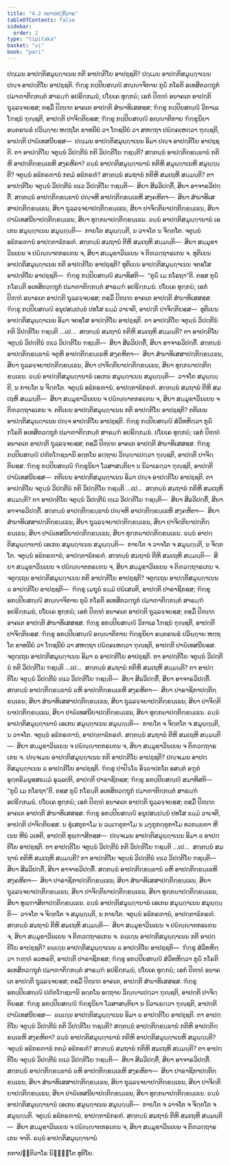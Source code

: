 ```yaml
---
title: "4.2 ກຕາປຕ຺ຕິວາຣ"
tableOfContents: false
sidebar:
  order: 2
type: "tipitaka"
basket: "vi"
book: "pari"
---
```



<DynamicBreadcrumb />

<Division number="277" book="pari">

<Paragraph number="1189" book="pari">
ປຐເມນ ອາປຕ຺ຕິສມຸຏ຺ຐາເນນ ກຕິ ອາປຕ຺ຕິໂຍ ອາປຊ຺ຊຕິ? ປຐເມນ ອາປຕ຺ຕິສມຸຏ຺ຐາເນນ ປຎ຺ຈ ອາປຕ຺ຕິໂຍ ອາປຊ຺ຊຕິ. ຠິກ຺ຂຸ ກປ຺ປິຍສຎ຺ຎີ ສຎ຺ຎາຈິກາຍ ກຸຏິໍ ກໂຣຕິ ອເທສິຕວຕ຺ຖຸກໍ ປມາຓາຕິກ຺ກນ຺ຕໍ ສາຣມ຺ຠໍ ອປຣິກ຺ກມນໍ, ປໂຍເຄ ທຸກ຺ກຏໍ; ເອກໍ ປິຓ຺ຑໍ ອນາຄເຕ ອາປຕ຺ຕິ ຖຸລ຺ລຈ຺ຈຍສ຺ສ; ຕສ຺ມິໍ ປິຓ຺ເຑ ອາຄເຕ ອາປຕ຺ຕິ ສໍຆາທິເສສສ຺ສ; ຠິກ຺ຂຸ ກປ຺ປິຍສຎ຺ຎີ ວິກາເລ ໂຠຊນໍ ຠຸຎ຺ຊຕິ, ອາປຕ຺ຕິ ປາຈິຕ຺ຕິຍສ຺ສ; ຠິກ຺ຂຸ ກປ຺ປິຍສຎ຺ຎີ ອຎ຺ຎາຕິກາຍ ຠິກ຺ຂຸນິຍາ ອນ຺ຕຣຆຣໍ ປວິຏ຺ຐາຍ ຫຕ຺ຖໂຕ ຂາທນີຍໍ ວາ ໂຠຊນີຍໍ ວາ ສຫຕ຺ຖາ ປຏິຄ຺ຄເຫຕ຺ວາ ຠຸຎ຺ຊຕິ, ອາປຕ຺ຕິ ປາຏິເທສນີຍສ຺ສ—  ປຐເມນ ອາປຕ຺ຕິສມຸຏ຺ຐາເນນ ອິມາ ປຎ຺ຈ ອາປຕ຺ຕິໂຍ ອາປຊ຺ຊຕິ.
</Paragraph>

<Paragraph number="1190" book="pari">
ຕາ ອາປຕ຺ຕິໂຍ ຈຕຸນ຺ນໍ ວິປຕ຺ຕີນໍ ກຕິ ວິປຕ຺ຕິໂຍ ຠຊນ຺ຕິ? ສຕ຺ຕນ຺ນໍ ອາປຕ຺ຕິກ຺ຂນ຺ຘານໍ ກຕິຫິ ອາປຕ຺ຕິກ຺ຂນ຺ເຘຫິ ສງ຺ຄຫິຕາ? ຉນ຺ນໍ ອາປຕ຺ຕິສມຸຏ຺ຐານານໍ ກຕິຫິ ສມຸຏ຺ຐາເນຫິ ສມຸຏ຺ຐນ຺ຕິ? ຈຕຸນ຺ນໍ ອຘິກຣຓານໍ ກຕມໍ ອຘິກຣຓໍ? ສຕ຺ຕນ຺ນໍ ສມຖານໍ ກຕິຫິ ສມເຖຫິ ສມ຺ມນ຺ຕິ? ຕາ ອາປຕ຺ຕິໂຍ ຈຕຸນ຺ນໍ ວິປຕ຺ຕີນໍ ທ຺ເວ ວິປຕ຺ຕິໂຍ ຠຊນ຺ຕິ—  ສິຍາ ສີລວິປຕ຺ຕິໍ, ສິຍາ ອາຈາຣວິປຕ຺ຕິໍ. ສຕ຺ຕນ຺ນໍ ອາປຕ຺ຕິກ຺ຂນ຺ຘານໍ ປຎ຺ຈຫິ ອາປຕ຺ຕິກ຺ຂນ຺ເຘຫິ ສງ຺ຄຫິຕາ—  ສິຍາ ສໍຆາທິເສສາປຕ຺ຕິກ຺ຂນ຺ເຘນ, ສິຍາ ຖຸລ຺ລຈ຺ຈຍາປຕ຺ຕິກ຺ຂນ຺ເຘນ, ສິຍາ ປາຈິຕ຺ຕິຍາປຕ຺ຕິກ຺ຂນ຺ເຘນ, ສິຍາ ປາຏິເທສນີຍາປຕ຺ຕິກ຺ຂນ຺ເຘນ, ສິຍາ ທຸກ຺ກຏາປຕ຺ຕິກ຺ຂນ຺ເຘນ. ຉນ຺ນໍ ອາປຕ຺ຕິສມຸຏ຺ຐານານໍ ເອເກນ ສມຸຏ຺ຐາເນນ ສມຸຏ຺ຐນ຺ຕິ—  ກາຍໂຕ ສມຸຏ຺ຐນ຺ຕິ, ນ ວາຈໂຕ ນ ຈິຕ຺ຕໂຕ. ຈຕຸນ຺ນໍ ອຘິກຣຓານໍ ອາປຕ຺ຕາຘິກຣຓໍ. ສຕ຺ຕນ຺ນໍ ສມຖານໍ ຕີຫິ ສມເຖຫິ ສມ຺ມນ຺ຕິ—  ສິຍາ ສມ຺ມຸຂາວິນເຍນ ຈ ປຏິຎ຺ຎາຕກຣເຓນ ຈ, ສິຍາ ສມ຺ມຸຂາວິນເຍນ ຈ ຕິຓວຕ຺ຖາຣເກນ ຈ.
</Paragraph>

</Division>
<Division number="278" book="pari">

<Paragraph number="1191" book="pari">
ທຸຕິເຍນ ອາປຕ຺ຕິສມຸຏ຺ຐາເນນ ກຕິ ອາປຕ຺ຕິໂຍ ອາປຊ຺ຊຕິ? ທຸຕິເຍນ ອາປຕ຺ຕິສມຸຏ຺ຐາເນນ ຈຕສ຺ໂສ ອາປຕ຺ຕິໂຍ ອາປຊ຺ຊຕິ—  ຠິກ຺ຂຸ ກປ຺ປິຍສຎ຺ຎີ ສມາທິສຕິ—  “ກຸຏິໍ ເມ ກໂຣຖາ”ຕິ. ຕສ຺ສ ກຸຏິໍ ກໂຣນ຺ຕິ ອເທສິຕວຕ຺ຖຸກໍ ປມາຓາຕິກ຺ກນ຺ຕໍ ສາຣມ຺ຠໍ ອປຣິກ຺ກມນໍ. ປໂຍເຄ ທຸກ຺ກຏໍ; ເອກໍ ປິຓ຺ຑໍ ອນາຄເຕ ອາປຕ຺ຕິ ຖຸລ຺ລຈ຺ຈຍສ຺ສ; ຕສ຺ມິໍ ປິຓ຺ເຑ ອາຄເຕ ອາປຕ຺ຕິ ສໍຆາທິເສສສ຺ສ. ຠິກ຺ຂຸ ກປ຺ປິຍສຎ຺ຎີ ອນຸປສມ຺ປນ຺ນໍ ປທໂສ ຘມ຺ມໍ ວາເຈຕິ, ອາປຕ຺ຕິ ປາຈິຕ຺ຕິຍສ຺ສ—  ທຸຕິເຍນ ອາປຕ຺ຕິສມຸຏ຺ຐາເນນ ອິມາ ຈຕສ຺ໂສ ອາປຕ຺ຕິໂຍ ອາປຊ຺ຊຕິ.
</Paragraph>

<Paragraph number="1192" book="pari">
ຕາ ອາປຕ຺ຕິໂຍ ຈຕຸນ຺ນໍ ວິປຕ຺ຕີນໍ ກຕິ ວິປຕ຺ຕິໂຍ ຠຊນ຺ຕິ …ເປ…  ສຕ຺ຕນ຺ນໍ ສມຖານໍ ກຕິຫິ ສມເຖຫິ ສມ຺ມນ຺ຕິ? ຕາ ອາປຕ຺ຕິໂຍ ຈຕຸນ຺ນໍ ວິປຕ຺ຕີນໍ ທ຺ເວ ວິປຕ຺ຕິໂຍ ຠຊນ຺ຕິ—  ສິຍາ ສີລວິປຕ຺ຕິໍ, ສິຍາ ອາຈາຣວິປຕ຺ຕິໍ. ສຕ຺ຕນ຺ນໍ ອາປຕ຺ຕິກ຺ຂນ຺ຘານໍ ຈຕູຫິ ອາປຕ຺ຕິກ຺ຂນ຺ເຘຫິ ສງ຺ຄຫິຕາ—  ສິຍາ ສໍຆາທິເສສາປຕ຺ຕິກ຺ຂນ຺ເຘນ, ສິຍາ ຖຸລ຺ລຈ຺ຈຍາປຕ຺ຕິກ຺ຂນ຺ເຘນ, ສິຍາ ປາຈິຕ຺ຕິຍາປຕ຺ຕິກ຺ຂນ຺ເຘນ, ສິຍາ ທຸກ຺ກຏາປຕ຺ຕິກ຺ຂນ຺ເຘນ. ຉນ຺ນໍ ອາປຕ຺ຕິສມຸຏ຺ຐານານໍ ເອເກນ ສມຸຏ຺ຐາເນນ ສມຸຏ຺ຐນ຺ຕິ—  ວາຈໂຕ ສມຸຏ຺ຐນ຺ຕິ, ນ ກາຍໂຕ ນ ຈິຕ຺ຕໂຕ. ຈຕຸນ຺ນໍ ອຘິກຣຓານໍ, ອາປຕ຺ຕາຘິກຣຓໍ. ສຕ຺ຕນ຺ນໍ ສມຖານໍ ຕີຫິ ສມເຖຫິ ສມ຺ມນ຺ຕິ—  ສິຍາ ສມ຺ມຸຂາວິນເຍນ ຈ ປຏິຎ຺ຎາຕກຣເຓນ ຈ, ສິຍາ ສມ຺ມຸຂາວິນເຍນ ຈ ຕິຓວຕ຺ຖາຣເກນ ຈ.
</Paragraph>

</Division>
<Division number="279" book="pari">

<Paragraph number="1193" book="pari">
ຕຕິເຍນ ອາປຕ຺ຕິສມຸຏ຺ຐາເນນ ກຕິ ອາປຕ຺ຕິໂຍ ອາປຊ຺ຊຕິ? ຕຕິເຍນ ອາປຕ຺ຕິສມຸຏ຺ຐາເນນ ປຎ຺ຈ ອາປຕ຺ຕິໂຍ ອາປຊ຺ຊຕິ. ຠິກ຺ຂຸ ກປ຺ປິຍສຎ຺ຎີ ສໍວິທຫິຕ຺ວາ ກຸຏິໍ ກໂຣຕິ ອເທສິຕວຕ຺ຖຸກໍ ປມາຓາຕິກ຺ກນ຺ຕໍ ສາຣມ຺ຠໍ ອປຣິກ຺ກມນໍ. ປໂຍເຄ ທຸກ຺ກຏໍ; ເອກໍ ປິຓ຺ຑໍ ອນາຄເຕ ອາປຕ຺ຕິ ຖຸລ຺ລຈ຺ຈຍສ຺ສ; ຕສ຺ມິໍ ປິຓ຺ເຑ ອາຄເຕ ອາປຕ຺ຕິ ສໍຆາທິເສສສ຺ສ. ຠິກ຺ຂຸ ກປ຺ປິຍສຎ຺ຎີ ປຓີຕໂຠຊນານິ ອຕ຺ຕໂນ ອຕ຺ຖາຍ ວິຎ຺ຎາເປຕ຺ວາ ຠຸຎ຺ຊຕິ, ອາປຕ຺ຕິ ປາຈິຕ຺ຕິຍສ຺ສ. ຠິກ຺ຂຸ ກປ຺ປິຍສຎ຺ຎີ ຠິກ຺ຂຸນິຍາ ໂວສາສນ຺ຕິຍາ ນ ນິວາເຣຕ຺ວາ ຠຸຎ຺ຊຕິ, ອາປຕ຺ຕິ ປາຏິເທສນີຍສ຺ສ—  ຕຕິເຍນ ອາປຕ຺ຕິສມຸຏ຺ຐາເນນ ອິມາ ປຎ຺ຈ ອາປຕ຺ຕິໂຍ ອາປຊ຺ຊຕິ.
</Paragraph>

<Paragraph number="1194" book="pari">
ຕາ ອາປຕ຺ຕິໂຍ ຈຕຸນ຺ນໍ ວິປຕ຺ຕີນໍ ກຕິ ວິປຕ຺ຕິໂຍ ຠຊນ຺ຕິ …ເປ…  ສຕ຺ຕນ຺ນໍ ສມຖານໍ ກຕິຫິ ສມເຖຫິ ສມ຺ມນ຺ຕິ? ຕາ ອາປຕ຺ຕິໂຍ ຈຕຸນ຺ນໍ ວິປຕ຺ຕີນໍ ທ຺ເວ ວິປຕ຺ຕິໂຍ ຠຊນ຺ຕິ—  ສິຍາ ສີລວິປຕ຺ຕິໍ, ສິຍາ ອາຈາຣວິປຕ຺ຕິໍ. ສຕ຺ຕນ຺ນໍ ອາປຕ຺ຕິກ຺ຂນ຺ຘານໍ ປຎ຺ຈຫິ ອາປຕ຺ຕິກ຺ຂນ຺ເຘຫິ ສງ຺ຄຫິຕາ—  ສິຍາ ສໍຆາທິເສສາປຕ຺ຕິກ຺ຂນ຺ເຘນ, ສິຍາ ຖຸລ຺ລຈ຺ຈຍາປຕ຺ຕິກ຺ຂນ຺ເຘນ, ສິຍາ ປາຈິຕ຺ຕິຍາປຕ຺ຕິກ຺ຂນ຺ເຘນ, ສິຍາ ປາຏິເທສນີຍາປຕ຺ຕິກ຺ຂນ຺ເຘນ, ສິຍາ ທຸກ຺ກຏາປຕ຺ຕິກ຺ຂນ຺ເຘນ. ຉນ຺ນໍ ອາປຕ຺ຕິສມຸຏ຺ຐານານໍ ເອເກນ ສມຸຏ຺ຐາເນນ ສມຸຏ຺ຐນ຺ຕິ—  ກາຍໂຕ ຈ ວາຈໂຕ ຈ ສມຸຏ຺ຐນ຺ຕິ, ນ ຈິຕ຺ຕໂຕ. ຈຕຸນ຺ນໍ ອຘິກຣຓານໍ, ອາປຕ຺ຕາຘິກຣຓໍ. ສຕ຺ຕນ຺ນໍ ສມຖານໍ ຕີຫິ ສມເຖຫິ ສມ຺ມນ຺ຕິ—  ສິຍາ ສມ຺ມຸຂາວິນເຍນ ຈ ປຏິຎ຺ຎາຕກຣເຓນ ຈ, ສິຍາ ສມ຺ມຸຂາວິນເຍນ ຈ ຕິຓວຕ຺ຖາຣເກນ ຈ.
</Paragraph>

</Division>
<Division number="280" book="pari">

<Paragraph number="1195" book="pari">
ຈຕຸຕ຺ເຖນ ອາປຕ຺ຕິສມຸຏ຺ຐາເນນ ກຕິ ອາປຕ຺ຕິໂຍ ອາປຊ຺ຊຕິ? ຈຕຸຕ຺ເຖນ ອາປຕ຺ຕິສມຸຏ຺ຐາເນນ ຉ ອາປຕ຺ຕິໂຍ ອາປຊ຺ຊຕິ—  ຠິກ຺ຂຸ ເມຖຸນໍ ຘມ຺ມໍ ປຏິເສວຕິ, ອາປຕ຺ຕິ ປາຣາຊິກສ຺ສ; ຠິກ຺ຂຸ ອກປ຺ປິຍສຎ຺ຎີ ສຎ຺ຎາຈິກາຍ ກຸຏິໍ ກໂຣຕິ ອເທສິຕວຕ຺ຖຸກໍ ປມາຓາຕິກ຺ກນ຺ຕໍ ສາຣມ຺ຠໍ ອປຣິກ຺ກມນໍ, ປໂຍເຄ ທຸກ຺ກຏໍ; ເອກໍ ປິຓ຺ຑໍ ອນາຄເຕ ອາປຕ຺ຕິ ຖຸລ຺ລຈ຺ຈຍສ຺ສ; ຕສ຺ມິໍ ປິຓ຺ເຑ ອາຄເຕ ອາປຕ຺ຕິ ສໍຆາທິເສສສ຺ສ. ຠິກ຺ຂຸ ອກປ຺ປິຍສຎ຺ຎີ ວິກາເລ ໂຠຊນໍ ຠຸຎ຺ຊຕິ, ອາປຕ຺ຕິ ປາຈິຕ຺ຕິຍສ຺ສ. ຠິກ຺ຂຸ ອກປ຺ປິຍສຎ຺ຎີ ອຎ຺ຎາຕິກາຍ ຠິກ຺ຂຸນິຍາ ອນ຺ຕຣຆຣໍ ປວິຏ຺ຐາຍ ຫຕ຺ຖໂຕ ຂາທນີຍໍ ວາ ໂຠຊນີຍໍ ວາ ສຫຕ຺ຖາ ປຏິຄ຺ຄເຫຕ຺ວາ ຠຸຎ຺ຊຕິ, ອາປຕ຺ຕິ ປາຏິເທສນີຍສ຺ສ. ຈຕຸຕ຺ເຖນ ອາປຕ຺ຕິສມຸຏ຺ຐາເນນ ອິມາ ຉ ອາປຕ຺ຕິໂຍ ອາປຊ຺ຊຕິ.
</Paragraph>

<Paragraph number="1196" book="pari">
ຕາ ອາປຕ຺ຕິໂຍ ຈຕຸນ຺ນໍ ວິປຕ຺ຕີນໍ ກຕິ ວິປຕ຺ຕິໂຍ ຠຊນ຺ຕິ …ເປ…  ສຕ຺ຕນ຺ນໍ ສມຖານໍ ກຕິຫິ ສມເຖຫິ ສມ຺ມນ຺ຕິ? ຕາ ອາປຕ຺ຕິໂຍ ຈຕຸນ຺ນໍ ວິປຕ຺ຕີນໍ ທ຺ເວ ວິປຕ຺ຕິໂຍ ຠຊນ຺ຕິ—  ສິຍາ ສີລວິປຕ຺ຕິໍ, ສິຍາ ອາຈາຣວິປຕ຺ຕິໍ. ສຕ຺ຕນ຺ນໍ ອາປຕ຺ຕິກ຺ຂນ຺ຘານໍ ຉຫິ ອາປຕ຺ຕິກ຺ຂນ຺ເຘຫິ ສງ຺ຄຫິຕາ—  ສິຍາ ປາຣາຊິກາປຕ຺ຕິກ຺ຂນ຺ເຘນ, ສິຍາ ສໍຆາທິເສສາປຕ຺ຕິກ຺ຂນ຺ເຘນ, ສິຍາ ຖຸລ຺ລຈ຺ຈຍາປຕ຺ຕິກ຺ຂນ຺ເຘນ, ສິຍາ ປາຈິຕ຺ຕິຍາປຕ຺ຕິກ຺ຂນ຺ເຘນ, ສິຍາ ປາຏິເທສນີຍາປຕ຺ຕິກ຺ຂນ຺ເຘນ, ສິຍາ ທຸກ຺ກຏາປຕ຺ຕິກ຺ຂນ຺ເຘນ. ຉນ຺ນໍ ອາປຕ຺ຕິສມຸຏ຺ຐານານໍ ເອເກນ ສມຸຏ຺ຐາເນນ ສມຸຏ຺ຐນ຺ຕິ—  ກາຍໂຕ ຈ ຈິຕ຺ຕໂຕ ຈ ສມຸຏ຺ຐນ຺ຕິ, ນ ວາຈໂຕ. ຈຕຸນ຺ນໍ ອຘິກຣຓານໍ, ອາປຕ຺ຕາຘິກຣຓໍ. ສຕ຺ຕນ຺ນໍ ສມຖານໍ ຕີຫິ ສມເຖຫິ ສມ຺ມນ຺ຕິ—  ສິຍາ ສມ຺ມຸຂາວິນເຍນ ຈ ປຏິຎ຺ຎາຕກຣເຓນ ຈ, ສິຍາ ສມ຺ມຸຂາວິນເຍນ ຈ ຕິຓວຕ຺ຖາຣເກນ ຈ.
</Paragraph>

</Division>
<Division number="281" book="pari">

<Paragraph number="1197" book="pari">
ປຎ຺ຈເມນ ອາປຕ຺ຕິສມຸຏ຺ຐາເນນ ກຕິ ອາປຕ຺ຕິໂຍ ອາປຊ຺ຊຕິ? ປຎ຺ຈເມນ ອາປຕ຺ຕິສມຸຏ຺ຐາເນນ ຉ ອາປຕ຺ຕິໂຍ ອາປຊ຺ຊຕິ. ຠິກ຺ຂຸ ປາປິຈ຺ໂຉ ອິຈ຺ຉາປກໂຕ ອສນ຺ຕໍ ອຠູຕໍ ອຸຕ຺ຕຣິມນຸສ຺ສຘມ຺ມໍ ອຸລ຺ລປຕິ, ອາປຕ຺ຕິ ປາຣາຊິກສ຺ສ; ຠິກ຺ຂຸ ອກປ຺ປິຍສຎ຺ຎີ ສມາທິສຕິ—  “ກຸຏິໍ ເມ ກໂຣຖາ”ຕິ. ຕສ຺ສ ກຸຏິໍ ກໂຣນ຺ຕິ ອເທສິຕວຕ຺ຖຸກໍ ປມາຓາຕິກ຺ກນ຺ຕໍ ສາຣມ຺ຠໍ ອປຣິກ຺ກມນໍ. ປໂຍເຄ ທຸກ຺ກຏໍ; ເອກໍ ປິຓ຺ຑໍ ອນາຄເຕ ອາປຕ຺ຕິ ຖຸລ຺ລຈ຺ຈຍສ຺ສ; ຕສ຺ມິໍ ປິຓ຺ເຑ ອາຄເຕ ອາປຕ຺ຕິ ສໍຆາທິເສສສ຺ສ. ຠິກ຺ຂຸ ອກປ຺ປິຍສຎ຺ຎີ ອນຸປສມ຺ປນ຺ນໍ ປທໂສ ຘມ຺ມໍ ວາເຈຕິ, ອາປຕ຺ຕິ ປາຈິຕ຺ຕິຍສ຺ສ. ນ ຂຸໍເສຕຸກາໂມ ນ ວມ຺ເຠຕຸກາໂມ ນ ມງ຺ກຸກຕ຺ຕຸກາໂມ ທວກມ຺ຍຕາ ຫີເນນ ຫີນໍ ວເທຕິ, ອາປຕ຺ຕິ ທຸພ຺ຠາສິຕສ຺ສ—  ປຎ຺ຈເມນ ອາປຕ຺ຕິສມຸຏ຺ຐາເນນ ອິມາ ຉ ອາປຕ຺ຕິໂຍ ອາປຊ຺ຊຕິ.
</Paragraph>

<Paragraph number="1198" book="pari">
ຕາ ອາປຕ຺ຕິໂຍ ຈຕຸນ຺ນໍ ວິປຕ຺ຕີນໍ ກຕິ ວິປຕ຺ຕິໂຍ ຠຊນ຺ຕິ …ເປ…  ສຕ຺ຕນ຺ນໍ ສມຖານໍ ກຕິຫິ ສມເຖຫິ ສມ຺ມນ຺ຕິ? ຕາ ອາປຕ຺ຕິໂຍ ຈຕຸນ຺ນໍ ວິປຕ຺ຕີນໍ ທ຺ເວ ວິປຕ຺ຕິໂຍ ຠຊນ຺ຕິ—  ສິຍາ ສີລວິປຕ຺ຕິໍ, ສິຍາ ອາຈາຣວິປຕ຺ຕິໍ. ສຕ຺ຕນ຺ນໍ ອາປຕ຺ຕິກ຺ຂນ຺ຘານໍ ຉຫິ ອາປຕ຺ຕິກ຺ຂນ຺ເຘຫິ ສງ຺ຄຫິຕາ—  ສິຍາ ປາຣາຊິກາປຕ຺ຕິກ຺ຂນ຺ເຘນ, ສິຍາ ສໍຆາທິເສສາປຕ຺ຕິກ຺ຂນ຺ເຘນ, ສິຍາ ຖຸລ຺ລຈ຺ຈຍາປຕ຺ຕິກ຺ຂນ຺ເຘນ, ສິຍາ ປາຈິຕ຺ຕິຍາປຕ຺ຕິກ຺ຂນ຺ເຘນ, ສິຍາ ທຸກ຺ກຏາປຕ຺ຕິກ຺ຂນ຺ເຘນ, ສິຍາ ທຸພ຺ຠາສິຕາປຕ຺ຕິກ຺ຂນ຺ເຘນ. ຉນ຺ນໍ ອາປຕ຺ຕິສມຸຏ຺ຐານານໍ ເອເກນ ສມຸຏ຺ຐາເນນ ສມຸຏ຺ຐນ຺ຕິ—  ວາຈໂຕ ຈ ຈິຕ຺ຕໂຕ ຈ ສມຸຏ຺ຐນ຺ຕິ, ນ ກາຍໂຕ. ຈຕຸນ຺ນໍ ອຘິກຣຓານໍ, ອາປຕ຺ຕາຘິກຣຓໍ. ສຕ຺ຕນ຺ນໍ ສມຖານໍ ຕີຫິ ສມເຖຫິ ສມ຺ມນ຺ຕິ—  ສິຍາ ສມ຺ມຸຂາວິນເຍນ ຈ ປຏິຎ຺ຎາຕກຣເຓນ ຈ, ສິຍາ ສມ຺ມຸຂາວິນເຍນ ຈ ຕິຓວຕ຺ຖາຣເກນ ຈ.
</Paragraph>

</Division>
<Division number="282" book="pari">

<Paragraph number="1199" book="pari">
ຉຏ຺ເຐນ ອາປຕ຺ຕິສມຸຏ຺ຐາເນນ ກຕິ ອາປຕ຺ຕິໂຍ ອາປຊ຺ຊຕິ? ຉຏ຺ເຐນ ອາປຕ຺ຕິສມຸຏ຺ຐາເນນ ຉ ອາປຕ຺ຕິໂຍ ອາປຊ຺ຊຕິ—  ຠິກ຺ຂຸ ສໍວິທຫິຕ຺ວາ ຠຓ຺ຑໍ ອວຫຣຕິ, ອາປຕ຺ຕິ ປາຣາຊິກສ຺ສ; ຠິກ຺ຂຸ ອກປ຺ປິຍສຎ຺ຎີ ສໍວິທຫິຕ຺ວາ ກຸຏິໍ ກໂຣຕິ ອເທສິຕວຕ຺ຖຸກໍ ປມາຓາຕິກ຺ກນ຺ຕໍ ສາຣມ຺ຠໍ ອປຣິກ຺ກມນໍ, ປໂຍເຄ ທຸກ຺ກຏໍ; ເອກໍ ປິຓ຺ຑໍ ອນາຄເຕ ອາປຕ຺ຕິ ຖຸລ຺ລຈ຺ຈຍສ຺ສ; ຕສ຺ມິໍ ປິຓ຺ເຑ ອາຄເຕ, ອາປຕ຺ຕິ ສໍຆາທິເສສສ຺ສ. ຠິກ຺ຂຸ ອກປ຺ປິຍສຎ຺ຎີ ປຓີຕໂຠຊນານິ ອຕ຺ຕໂນ ອຕ຺ຖາຍ ວິຎ຺ຎາເປຕ຺ວາ ຠຸຎ຺ຊຕິ, ອາປຕ຺ຕິ ປາຈິຕ຺ຕິຍສ຺ສ. ຠິກ຺ຂຸ ອກປ຺ປິຍສຎ຺ຎີ ຠິກ຺ຂຸນິຍາ ໂວສາສນ຺ຕິຍາ ນ ນິວາເຣຕ຺ວາ ຠຸຎ຺ຊຕິ, ອາປຕ຺ຕິ ປາຏິເທສນີຍສ຺ສ—  ຉຏ຺ເຐນ ອາປຕ຺ຕິສມຸຏ຺ຐາເນນ ອິມາ ຉ ອາປຕ຺ຕິໂຍ ອາປຊ຺ຊຕິ.
</Paragraph>

<Paragraph number="1200" book="pari">
ຕາ ອາປຕ຺ຕິໂຍ ຈຕຸນ຺ນໍ ວິປຕ຺ຕີນໍ ກຕິ ວິປຕ຺ຕິໂຍ ຠຊນ຺ຕິ? ສຕ຺ຕນ຺ນໍ ອາປຕ຺ຕິກ຺ຂນ຺ຘານໍ ກຕິຫິ ອາປຕ຺ຕິກ຺ຂນ຺ເຘຫິ ສງ຺ຄຫິຕາ? ຉນ຺ນໍ ອາປຕ຺ຕິສມຸຏ຺ຐານານໍ ກຕິຫິ ອາປຕ຺ຕິສມຸຏ຺ຐາເນຫິ ສມຸຏ຺ຐນ຺ຕິ? ຈຕຸນ຺ນໍ ອຘິກຣຓານໍ ກຕມໍ ອຘິກຣຓໍ? ສຕ຺ຕນ຺ນໍ ສມຖານໍ ກຕິຫິ ສມເຖຫິ ສມ຺ມນ຺ຕິ? ຕາ ອາປຕ຺ຕິໂຍ ຈຕຸນ຺ນໍ ວິປຕ຺ຕີນໍ ທ຺ເວ ວິປຕ຺ຕິໂຍ ຠຊນ຺ຕິ—  ສິຍາ ສີລວິປຕ຺ຕິໍ, ສິຍາ ອາຈາຣວິປຕ຺ຕິໍ. ສຕ຺ຕນ຺ນໍ ອາປຕ຺ຕິກ຺ຂນ຺ຘານໍ ຉຫິ ອາປຕ຺ຕິກ຺ຂນ຺ເຘຫິ ສງ຺ຄຫິຕາ—  ສິຍາ ປາຣາຊິກາປຕ຺ຕິກ຺ຂນ຺ເຘນ, ສິຍາ ສໍຆາທິເສສາປຕ຺ຕິກ຺ຂນ຺ເຘນ, ສິຍາ ຖຸລ຺ລຈ຺ຈຍາປຕ຺ຕິກ຺ຂນ຺ເຘນ, ສິຍາ ປາຈິຕ຺ຕິຍາປຕ຺ຕິກ຺ຂນ຺ເຘນ, ສິຍາ ປາຏິເທສນີຍາປຕ຺ຕິກ຺ຂນ຺ເຘນ, ສິຍາ ທຸກ຺ກຏາປຕ຺ຕິກ຺ຂນ຺ເຘນ. ຉນ຺ນໍ ອາປຕ຺ຕິສມຸຏ຺ຐານານໍ ເອເກນ ສມຸຏ຺ຐາເນນ ສມຸຏ຺ຐນ຺ຕິ—  ກາຍໂຕ ຈ ວາຈໂຕ ຈ ຈິຕ຺ຕໂຕ ຈ ສມຸຏ຺ຐນ຺ຕິ. ຈຕຸນ຺ນໍ ອຘິກຣຓານໍ, ອາປຕ຺ຕາຘິກຣຓໍ. ສຕ຺ຕນ຺ນໍ ສມຖານໍ ຕີຫິ ສມເຖຫິ ສມ຺ມນ຺ຕິ—  ສິຍາ ສມ຺ມຸຂາວິນເຍນ ຈ ປຏິຎ຺ຎາຕກຣເຓນ ຈ, ສິຍາ ສມ຺ມຸຂາວິນເຍນ ຈ ຕິຓວຕ຺ຖາຣເກນ ຈາຕິ.

</Paragraph>
</Division>

<Paragraph number="1201" type="center" book="pari">
ຉນ຺ນໍ ອາປຕ຺ຕິສມຸຏ຺ຐານານໍ

  
ກຕາປຕ຺ຕິວາໂຣ ນິຏ຺ຐິໂຕ ທຸຕິໂຍ.
</Paragraph>